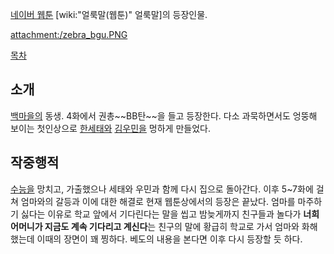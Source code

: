 [[네이버 웹툰]] [wiki:"얼룩말(웹툰)" 얼룩말]의 등장인물.

attachment:/zebra_bgu.PNG

[[목차]]
== 소개 ==
[[백마을]]의 동생. 4화에서 권총~~BB탄~~을 들고 등장한다. 다소 과묵하면서도 엉뚱해 보이는 첫인상으로 [[한세태]]와 [[김우민]]을 멍하게 만들었다.  

== 작중행적 ==
[[수능]]을 망치고, 가출했으나 세태와 우민과 함께 다시 집으로 돌아간다. 이후 5~7화에 걸쳐 엄마와의 갈등과 이에 대한 해결로 현재 웹툰상에서의 등장은 끝났다. 엄마를 마주하기 싫다는 이유로 학교 앞에서 기다린다는 말을 씹고 밤늦게까지 친구들과 놀다가 '''너희 어머니가 지금도 계속 기다리고 계신다'''는 친구의 말에 황급히 학교로 가서 엄마와 화해했는데 이때의 장면이 꽤 찡하다. 베도의 내용을 본다면 이후 다시 등장할 듯 하다.

